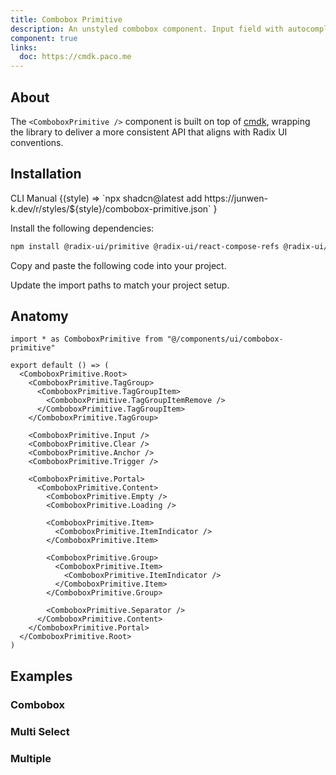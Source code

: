 ```yaml
---
title: Combobox Primitive
description: An unstyled combobox component. Input field with autocomplete & autosuggest functionalities.
component: true
links:
  doc: https://cmdk.paco.me
---
```


<ComponentPreview name="combobox-primitive-demo" />

## About

The `<ComboboxPrimitive />` component is built on top of [cmdk](https://cmdk.paco.me), wrapping the library to deliver a more consistent API that aligns with Radix UI conventions.

## Installation

<Tabs defaultValue="cli">

<TabsList>
  <TabsTrigger value="cli">CLI</TabsTrigger>
  <TabsTrigger value="manual">Manual</TabsTrigger>
</TabsList>

<TabsContent value="cli">

<InstallCodeBlockCommand>
  {(style) =>
    `npx shadcn@latest add https://junwen-k.dev/r/styles/${style}/combobox-primitive.json`
  }
</InstallCodeBlockCommand>

</TabsContent>

<TabsContent value="manual">

<Steps>

<Step>Install the following dependencies:</Step>

```bash
npm install @radix-ui/primitive @radix-ui/react-compose-refs @radix-ui/react-popover @radix-ui/react-primitive @radix-ui/react-roving-focus @radix-ui/react-use-controllable-state cmdk
```

<Step>Copy and paste the following code into your project.</Step>

<ComponentSource name="combobox-primitive" />

<Step>Update the import paths to match your project setup.</Step>

</Steps>

</TabsContent>

</Tabs>

## Anatomy

```tsx
import * as ComboboxPrimitive from "@/components/ui/combobox-primitive"

export default () => (
  <ComboboxPrimitive.Root>
    <ComboboxPrimitive.TagGroup>
      <ComboboxPrimitive.TagGroupItem>
        <ComboboxPrimitive.TagGroupItemRemove />
      </ComboboxPrimitive.TagGroupItem>
    </ComboboxPrimitive.TagGroup>

    <ComboboxPrimitive.Input />
    <ComboboxPrimitive.Clear />
    <ComboboxPrimitive.Anchor />
    <ComboboxPrimitive.Trigger />

    <ComboboxPrimitive.Portal>
      <ComboboxPrimitive.Content>
        <ComboboxPrimitive.Empty />
        <ComboboxPrimitive.Loading />

        <ComboboxPrimitive.Item>
          <ComboboxPrimitive.ItemIndicator />
        </ComboboxPrimitive.Item>

        <ComboboxPrimitive.Group>
          <ComboboxPrimitive.Item>
            <ComboboxPrimitive.ItemIndicator />
          </ComboboxPrimitive.Item>
        </ComboboxPrimitive.Group>

        <ComboboxPrimitive.Separator />
      </ComboboxPrimitive.Content>
    </ComboboxPrimitive.Portal>
  </ComboboxPrimitive.Root>
)
```

## Examples

### Combobox

<ComponentPreview name="combobox-primitive-demo" />

### Multi Select

<ComponentPreview name="combobox-primitive-multi-select" />

### Multiple

<ComponentPreview name="combobox-primitive-multiple" />
